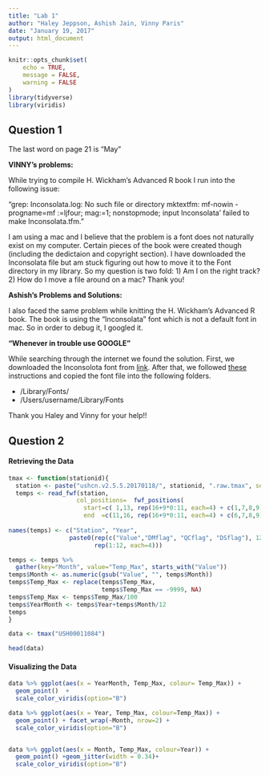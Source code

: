 ```yaml
---
title: "Lab 1"
author: "Haley Jeppson, Ashish Jain, Vinny Paris"
date: "January 19, 2017"
output: html_document
---
```


```r
knitr::opts_chunk$set(
	echo = TRUE,
	message = FALSE,
	warning = FALSE
)
library(tidyverse)
library(viridis)

```

## Question 1
The last word on page 21 is "May"


**VINNY's problems:**

While trying to compile H. Wickham's Advanced R book I run into the following issue:

"grep: Inconsolata.log: No such file or directory
mktextfm: mf-nowin -progname=mf \mode:=ljfour; mag:=1; nonstopmode; input Inconsolata' failed to make Inconsolata.tfm."

I am using a mac and I believe that the problem is a font does not naturally exist on my computer. Certain pieces of the book were created though (including the dedictaion and copyright section). I have downloaded the Inconsolata file but am stuck figuring out how to move it to the Font directory in my library. So my question is two fold: 1) Am I on the right track? 2) How do I move a file around on a mac? Thank you!

**Ashish's Problems and Solutions:**

I also faced the same problem while knitting the H. Wickham's Advanced R book. The book is using the "Inconsolata" font which is not a default font in mac. So in order to debug it, I googled it.

**"Whenever in trouble use GOOGLE"**

While searching through the internet we found the solution. First, we downloaded the Inconsolota font from [link](https://cooltext.com/Download-Font-Inconsolata). After that, we followed [these](http://superuser.com/questions/56787/how-to-install-and-find-fonts-for-mac-os-x) instructions and copied the font file into the following folders.

* /Library/Fonts/
* /Users/username/Library/Fonts

Thank you Haley and Vinny for your help!!


## Question 2

#### Retrieving the Data



```r


tmax <- function(stationid){
  station <- paste("ushcn.v2.5.5.20170118/", stationid, ".raw.tmax", sep="")
  temps <- read_fwf(station, 
                   col_positions=  fwf_positions(
                     start=c( 1,13, rep(16+9*0:11, each=4) + c(1,7,8,9)), 
                     end  =c(11,16, rep(16+9*0:11, each=4) + c(6,7,8,9))))
  
names(temps) <- c("Station", "Year", 
                 paste0(rep(c("Value","DMflag", "QCflag", "DSflag"), 12), 
                        rep(1:12, each=4)))

temps <- temps %>% 
  gather(key="Month", value="Temp_Max", starts_with("Value"))
temps$Month <- as.numeric(gsub("Value", "", temps$Month))
temps$Temp_Max <- replace(temps$Temp_Max, 
                          temps$Temp_Max == -9999, NA)
temps$Temp_Max <- temps$Temp_Max/100
temps$YearMonth <- temps$Year+temps$Month/12
temps
}

data <- tmax("USH00011084")

head(data)

```

#### Visualizing the Data


```r

data %>% ggplot(aes(x = YearMonth, Temp_Max, colour= Temp_Max)) + 
  geom_point()  +
  scale_color_viridis(option="B")

data %>% ggplot(aes(x = Year, Temp_Max, colour=Temp_Max)) + 
  geom_point() + facet_wrap(~Month, nrow=2) +
  scale_color_viridis(option="B")


data %>% ggplot(aes(x = Month, Temp_Max, colour=Year)) + 
  geom_point() +geom_jitter(width = 0.34)+
  scale_color_viridis(option="B")
```


